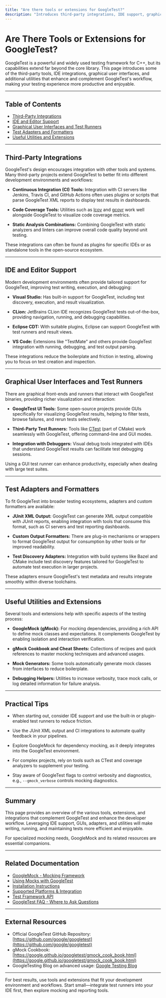 ```yaml
---
title: "Are there tools or extensions for GoogleTest?"
description: "Introduces third-party integrations, IDE support, graphical interfaces, and additional tools (such as runners, adapters, and formatters) that complement GoogleTest’s workflow."
---
```


# Are There Tools or Extensions for GoogleTest?

GoogleTest is a powerful and widely used testing framework for C++, but its capabilities extend far beyond the core library. This page introduces some of the third-party tools, IDE integrations, graphical user interfaces, and additional utilities that enhance and complement GoogleTest's workflow, making your testing experience more productive and enjoyable.

---

## Table of Contents

- [Third-Party Integrations](#third-party-integrations)
- [IDE and Editor Support](#ide-and-editor-support)
- [Graphical User Interfaces and Test Runners](#graphical-user-interfaces-and-test-runners)
- [Test Adapters and Formatters](#test-adapters-and-formatters)
- [Useful Utilities and Extensions](#useful-utilities-and-extensions)

---

## Third-Party Integrations

GoogleTest's design encourages integration with other tools and systems. Many third-party projects extend GoogleTest to better fit into different development environments and workflows:

- **Continuous Integration (CI) Tools:** Integration with CI servers like Jenkins, Travis CI, and GitHub Actions often uses plugins or scripts that parse GoogleTest XML reports to display test results in dashboards.

- **Code Coverage Tools:** Utilities such as [lcov](http://ltp.sourceforge.net/coverage/lcov.php) and [gcovr](https://gcovr.com/) work well alongside GoogleTest to visualize code coverage metrics.

- **Static Analysis Combinations:** Combining GoogleTest with static analyzers and linters can improve overall code quality beyond unit testing.

These integrations can often be found as plugins for specific IDEs or as standalone tools in the open-source ecosystem.

---

## IDE and Editor Support

Modern development environments often provide tailored support for GoogleTest, improving test writing, execution, and debugging:

- **Visual Studio:** Has built-in support for GoogleTest, including test discovery, execution, and result visualization.

- **CLion:** JetBrains CLion IDE recognizes GoogleTest tests out-of-the-box, providing navigation, running, and debugging capabilities.

- **Eclipse CDT:** With suitable plugins, Eclipse can support GoogleTest with test runners and result views.

- **VS Code:** Extensions like "TestMate" and others provide GoogleTest integration with running, debugging, and test output parsing.

These integrations reduce the boilerplate and friction in testing, allowing you to focus on test creation and inspection.

---

## Graphical User Interfaces and Test Runners

There are graphical front-ends and runners that interact with GoogleTest binaries, providing richer visualization and interaction:

- **GoogleTest UI Tools:** Some open-source projects provide GUIs specifically for visualizing GoogleTest results, helping to filter tests, browse failures, and rerun tests selectively.

- **Third-Party Test Runners:** Tools like [CTest](https://cmake.org/cmake/help/latest/manual/ctest.1.html) (part of CMake) work seamlessly with GoogleTest, offering command-line and GUI modes.

- **Integration with Debuggers:** Visual debug tools integrated with IDEs that understand GoogleTest results can facilitate test debugging sessions.

Using a GUI test runner can enhance productivity, especially when dealing with large test suites.

---

## Test Adapters and Formatters

To fit GoogleTest into broader testing ecosystems, adapters and custom formatters are available:

- **JUnit XML Output:** GoogleTest can generate XML output compatible with JUnit reports, enabling integration with tools that consume this format, such as CI servers and test reporting dashboards.

- **Custom Output Formatters:** There are plug-in mechanisms or wrappers to format GoogleTest output for consumption by other tools or for improved readability.

- **Test Discovery Adapters:** Integration with build systems like Bazel and CMake include test discovery features tailored for GoogleTest to automate test execution in larger projects.

These adapters ensure GoogleTest's test metadata and results integrate smoothly within diverse toolchains.

---

## Useful Utilities and Extensions

Several tools and extensions help with specific aspects of the testing process:

- **GoogleMock (gMock):** For mocking dependencies, providing a rich API to define mock classes and expectations. It complements GoogleTest by enabling isolation and interaction verification.

- **gMock Cookbook and Cheat Sheets:** Collections of recipes and quick references to master mocking techniques and advanced usages.

- **Mock Generators:** Some tools automatically generate mock classes from interfaces to reduce boilerplate.

- **Debugging Helpers:** Utilities to increase verbosity, trace mock calls, or log detailed information for failure analysis.

---

## Practical Tips

- When starting out, consider IDE support and use the built-in or plugin-enabled test runners to reduce friction.

- Use the JUnit XML output and CI integrations to automate quality feedback in your pipelines.

- Explore GoogleMock for dependency mocking, as it deeply integrates into the GoogleTest environment.

- For complex projects, rely on tools such as CTest and coverage analyzers to supplement your testing.

- Stay aware of GoogleTest flags to control verbosity and diagnostics, e.g., `--gmock_verbose` controls mocking diagnostics.

---

## Summary

This page provides an overview of the various tools, extensions, and integrations that complement GoogleTest and enhance the developer workflow. Leveraging IDE support, GUIs, adapters, and utilities will make writing, running, and maintaining tests more efficient and enjoyable.

For specialized mocking needs, GoogleMock and its related resources are essential companions.


---

## Related Documentation

- [GoogleMock - Mocking Framework](../overview/intro-core-concepts/what-is-googletest.md#googletest-and-googlemock)
- [Using Mocks with GoogleTest](../guides/core-workflows/using-mocks.md)
- [Installation Instructions](../getting-started/prerequisites-installation/installation-instructions.md)
- [Supported Platforms & Integration](../overview/architecture-features-integration/platforms-and-integration.md)
- [Test Framework API](../api_reference/test_framework_api/assertions.md)
- [GoogleTest FAQ - Where to Ask Questions](../faq/community-support/where-to-ask-questions.md)

---

## External Resources

- Official GoogleTest GitHub Repository: [https://github.com/google/googletest](https://github.com/google/googletest)
- gMock Cookbook: [https://google.github.io/googletest/gmock_cook_book.html](https://google.github.io/googletest/gmock_cook_book.html)
- GoogleTesting Blog on advanced usage: [Google Testing Blog](https://testing.googleblog.com/)

---

<Tip>
For best results, use tools and extensions that fit your development environment and workflows. Start small—integrate test runners into your IDE first, then explore mocking and reporting tools.
</Tip>

